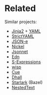 # Related

Similar projects:

- [Jinja2](https://jinja.palletsprojects.com/en/2.10.x/) + [YAML](https://yaml.org/)
- [StrictYAML](https://hitchdev.com/strictyaml/)
- [JSON-e](https://json-e.js.org/)
- [Nickel](https://nickel-lang.org/)
- [Jsonnet](https://jsonnet.org/)
- [Edn](https://github.com/edn-format/edn)
- [S-Expressions](https://dev.realworldocaml.org/data-serialization.html)
- [wisp](https://srfi.schemers.org/srfi-119/srfi-119.html)
- [Cue](https://cuelang.org/)
- [Dhall](https://dhall-lang.org/)
- [Starlark](https://github.com/bazelbuild/starlark) (Bazel)
- [NestedText](https://nestedtext.org/en/latest/)
